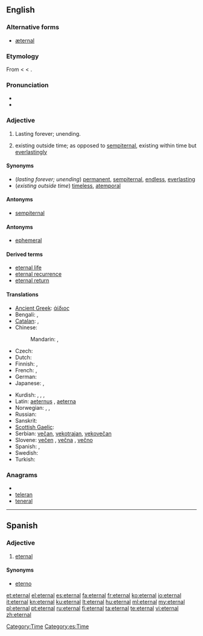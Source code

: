 ==English==

===Alternative forms===
* [[æternal]] {{i|chiefly archaic}}

===Etymology===
From {{etyl|LL.|en}} {{term|aeternalis|lang=la}} < {{etyl|la}} {{term|aeternus||eternal|lang=la}} < {{term|aevum||age|lang=la}}.

===Pronunciation===
* {{audio|en-us-eternal.ogg|Audio (US)}}
* {{rhymes|ɜː(r)nəl}}

===Adjective===
{{en-adj|-}}

# Lasting forever; unending.
# {{philosophy}} existing outside time; as opposed to [[sempiternal]], existing within time but [[everlastingly]]

====Synonyms====
* (''lasting forever; unending'') [[permanent]], [[sempiternal]], [[endless]], [[everlasting]]
* (''existing outside time'') [[timeless]], [[atemporal]]

====Antonyms====
* [[sempiternal]]

====Antonyms====
* [[ephemeral]]

====Derived terms====
* [[eternal life]]
* [[eternal recurrence]]
* [[eternal return]]

====Translations====
{{trans-top|lasting forever}}
* [[Ancient Greek]]: [[άίδιος]]
* Bengali: {{t|bn|অনন্ত|sc=Beng}}, {{t|bn|অমর|sc=Beng}}
* [[Catalan]]: {{t|ca|etern|m}},  {{t-|ca|eterna|f}}
* Chinese:
*: Mandarin: {{t-|cmn|永遠|sc=Hani}},  {{t-|cmn|永远|tr=yǒngyuǎn|sc=Hani}}
* Czech: {{t-|cs|věčný|m}}
* Dutch: {{t+|nl|eeuwig}}
* Finnish: {{t+|fi|ikuinen}}, {{t-|fi|päättymätön}}
* French: {{t+|fr|éternel|m}}, {{t+|fr|éternelle|f}}
* German: {{t+|de|ewig}}
* Japanese: {{t+|ja|永遠|alt=永遠の|tr=えいえんの, eien-no}},  {{t-|ja|永久|alt=永久の|tr=えいきゅうの, eikyū-no}}
{{trans-mid}}
* Kurdish: {{t+|ku|ebedî}}, {{t+|ku|herherî}}, {{t+|ku|hetahetayî}}, {{t+|ku|bêdawî}}
* Latin: [[aeternus]] {{m}}, [[aeterna]] {{f}}
* Norwegian: {{t+|no|evig}},  {{t|no|endeløs}},  {{t|no|evinnelig}}
* Russian: {{t+|ru|вечный|tr=véčnyj}}
* Sanskrit: {{t|sa|सनातन|sc=Deva}}
* [[Scottish Gaelic]]: {{t-|gd|maireannach|xs=Scottish Gaelic}}
* Serbian: [[večan]], [[vekotrajan]], [[vekovečan]]
* Slovene: [[večen]] {{m}}, [[večna]] {{f}}, [[večno]] {{n}}
* Spanish: {{t+|es|eterno}}, {{t+|es|eternal}}
* Swedish: {{t+|sv|evig}}
* Turkish: {{t+|tr|sonsuz}}
{{trans-bottom}}

===Anagrams===
* {{alphagram|aeelnrt}}
* [[teleran#English|teleran]]
* [[teneral#English|teneral]]

[[Category:Time]]

----

==Spanish==

===Adjective===
{{es-adj}}

# [[#English|eternal]]

====Synonyms====
* [[eterno]]

[[Category:es:Time]]

[[et:eternal]]
[[el:eternal]]
[[es:eternal]]
[[fa:eternal]]
[[fr:eternal]]
[[ko:eternal]]
[[io:eternal]]
[[it:eternal]]
[[kn:eternal]]
[[ku:eternal]]
[[lt:eternal]]
[[hu:eternal]]
[[ml:eternal]]
[[my:eternal]]
[[pl:eternal]]
[[pt:eternal]]
[[ru:eternal]]
[[fi:eternal]]
[[ta:eternal]]
[[te:eternal]]
[[vi:eternal]]
[[zh:eternal]]